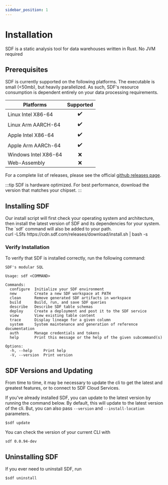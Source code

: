 ```yaml
---
sidebar_position: 1
---
```


# Installation

SDF is a static analysis tool for data warehouses written in Rust. No JVM required



## Prerequisites
SDF is currently supported on the following platforms. The executable is small (<50mb), but heavily parallelized. As such, SDF's resource consumption is dependent entirely on your data processing requirements.

| Platforms                   | Supported |
|-----------------------------|:---------:|
| Linux Intel X86-64          |     ✔️     |
| Linux Arm AARCH-64          |     ✔️     |
| Apple Intel X86-64          |     ✔️     |
| Apple Arm AARCh-64          |     ✔️     |
| Windows Intel X86-64        |    ❌     |
| Web-Assembly                |    ❌     |

For a complete list of releases, please see the official [github releases page](https://github.com/promise-labs/sdf-cli/releases).

:::tip
SDF is hardware optimized. For best performance, download the version that matches your chipset.
:::


## Installing SDF
<Tabs>
  <TabItem value="bin" label="Binary Download">
    Our install script will first check your operating system and architecture, then install the latest version of SDF and its dependencies for your system. The `sdf` command will also be added to your path.<div style={{marginBottom: '15px'}}/>
    <CodeBlock language="shell">
        curl -LSfs https://cdn.sdf.com/releases/download/install.sh | bash -s 
    </CodeBlock>
  </TabItem>
</Tabs>

### Verify Installation

To verify that SDF is installed correctly, run the following command:

```shell
SDF's modular SQL

Usage: sdf <COMMAND>

Commands:
  configure  Initialize your SDF environment
  new        Create a new SDF workspace at PATH
  clean      Remove generated SDF artifacts in workspace
  build      Build, run, and save SDF queries
  describe   Describe SDF table schemas
  deploy     Create a deployment and post it to the SDF service
  view       View existing table content
  trace      Display lineage for a given column
  system     System maintenance and generation of reference documentation
  auth       Manage credentials and tokens
  help       Print this message or the help of the given subcommand(s)

Options:
  -h, --help     Print help
  -V, --version  Print version

```
## SDF Versions and Updating
From time to time, it may be necessary to update the cli to get the latest and greatest features, or to connect to SDF Cloud Services.

If you've already installed SDF, you can update to the latest version by running the command below. By default, this will update to the latest version of the cli. But, you can also pass `--version` and `--install-location` parameters.
```_run shell
$sdf update
```

You can check the version of your current CLI with
```shell
sdf 0.0.94-dev

```

## Uninstalling SDF
If you ever need to uninstall SDF, run
```_run shell
$sdf uninstall
```
